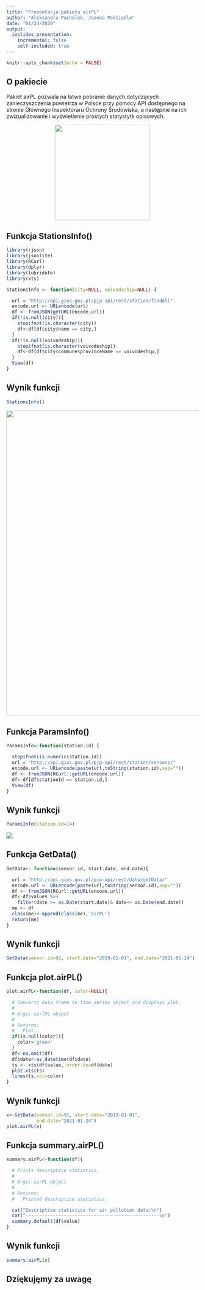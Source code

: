 ```yaml
---
title: "Prezentacja pakietu airPL"
author: "Aleksandra Pacholek, Joanna Podsiadlo"
date: "01/24/2020"
output: 
  ioslides_presentation:
    incremental: false
    self-included: true
---
```


```r
knitr::opts_chunk$set(echo = FALSE)
```
## O pakiecie

Pakiet airPL pozwala na łatwe pobranie danych dotyczących zanieczyszczenia powietrza w Polsce przy pomocy API dostępnego na stronie Głównego Inspektoraru Ochrony Środowiska, a następnie na ich zwizualizowanie i wyświetlenie prostych statystytk opisowych.

<center>
![](gios.png){width=250px}
</center>

## Funkcja StationsInfo()

```r
library(rjson)
library(jsonlite)
library(RCurl)
library(dplyr)
library(lubridate)
library(xts)
```

```r
StationsInfo <- function(city=NULL, voivodeship=NULL) {

  url = "http://api.gios.gov.pl/pjp-api/rest/station/findAll"
  encode.url <- URLencode(url)
  df <- fromJSON(getURL(encode.url))
  if(!is.null(city)){
    stopifnot(is.character(city))
    df<-df[df$city$name == city,]
  }
  if(!is.null(voivodeship)){
    stopifnot(is.character(voivodeship))
    df<-df[df$city$commune$provinceName == voivodeship,]
  }
  View(df)
}
```



## Wynik funkcji

```r
StationsInfo()
```

![](stationsinfo.PNG){width=800px}

## Funkcja ParamsInfo()

```r
ParamsInfo<-function(station.id) {

  stopifnot(is.numeric(station.id))
  url = "http://api.gios.gov.pl/pjp-api/rest/station/sensors/"
  encode.url <- URLencode(paste(url,toString(station.id),sep=""))
  df <- fromJSON(RCurl::getURL(encode.url))
  df<-df[df$stationId == station.id,]
  View(df)
}
```


## Wynik funkcji

```r
ParamsInfo(station.id=14)
```

![](paramsinfo.PNG)

## Funkcja GetData()
```r
GetData<- function(sensor.id, start.date, end.date){

  url = "http://api.gios.gov.pl/pjp-api/rest/data/getData/"
  encode.url <- URLencode(paste(url,toString(sensor.id),sep=""))
  df <- fromJSON(RCurl::getURL(encode.url))
  df<-df$values %>%
    filter(date >= as.Date(start.date)& date<= as.Date(end.date))
  me <- df
  class(me)<-append(class(me),'airPL')
  return(me)
}
```

## Wynik funkcji

```r
GetData(sensor.id=92, start.date="2019-01-01", end.date="2021-01-24")
```



## Funkcja plot.airPL()

```r
plot.airPL<-function(df, color=NULL){

  # Converts data frame to time series object and displays plot.
  #
  # Args: airlPL object
  #
  # Returns:
  #   Plot.
  if(is.null(color)){
    color='green'
  }
  df<-na.omit(df)
  df$date<-as_datetime(df$date)
  ts <- xts(df$value, order.by=df$date)
  plot.xts(ts)
  lines(ts,col=color)
}
```


## Wynik funkcji


```r
x<-GetData(sensor.id=92, start.date="2019-01-01",
           end.date="2021-01-24")
plot.airPL(x)
```


## Funkcja summary.airPL()

```r
summary.airPL<-function(df){

  # Prints descriptive statistics.
  #
  # Args: airPL object
  #
  # Returns:
  #   Printed descriptice statistics.

  cat("Descriptive statistics for air pollution data:\n")
  cat("-------------------------------------------------\n")
  summary.default(df$value)
}
```




## Wynik funkcji

```r
summary.airPL(x)
```

## Dziękujęmy za uwagę
